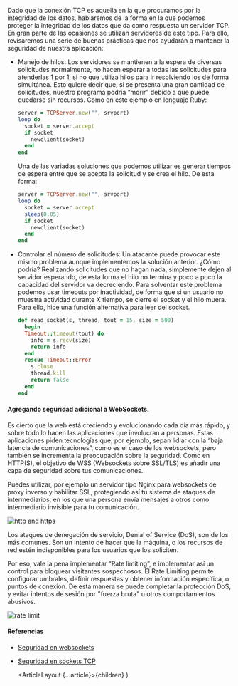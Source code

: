 

Dado que la conexión TCP es aquella en la que procuramos por la
integridad de los datos, hablaremos de la forma en la que podemos
proteger la integridad de los datos que da como respuesta un servidor
TCP. En gran parte de las ocasiones se utilizan servidores de este tipo.
Para ello, revisaremos una serie de buenas prácticas que nos ayudarán a
mantener la seguridad de nuestra aplicación:

- Manejo de hilos: Los servidores se mantienen a la espera de
  diversas solicitudes normalmente, no hacen esperar a todas las
  solicitudes para atenderlas 1 por 1, si no que utiliza hilos para
  ir resolviendo los de forma simultánea. Esto quiere decir que, si
  se presenta una gran cantidad de solicitudes, nuestro programa podría
  “morir” debido a que puede quedarse sin recursos. Como en este ejemplo
  en lenguaje Ruby:

  ```ruby
  server = TCPServer.new("", srvport)
  loop do
    socket = server.accept
    if socket
      newclient(socket)
    end
  end
  ```

  Una de las variadas soluciones que podemos utilizar es generar tiempos
  de espera entre que se acepta la solicitud y se crea el hilo. De esta forma:

  ```ruby
  server = TCPServer.new("", srvport)
  loop do
    socket = server.accept
    sleep(0.05)
    if socket
      newclient(socket)
    end
  end
  ```

- Controlar el número de solicitudes: Un atacante puede provocar este mismo
  problema aunque implementemos la solución anterior. ¿Cómo podría? Realizando
  solicitudes que no hagan nada, simplemente dejen al servidor esperando, de esta
  forma el hilo no termina y poco a poco la capacidad del servidor va decreciendo.
  Para solventar este problema podemos usar timeouts por inactividad, de forma que
  si un usuario no muestra actividad durante X tiempo, se cierre el socket y el hilo
  muera. Para ello, hice una función alternativa para leer del socket.

  ```ruby
  def read_socket(s, thread, tout = 15, size = 500)
    begin
    Timeout::timeout(tout) do
      info = s.recv(size)
      return info
    end
    rescue Timeout::Error
      s.close
      thread.kill
      return false
    end
  end
  ```

#### Agregando seguridad adicional a WebSockets.

Es cierto que la web está creciendo y evolucionando cada día
más rápido, y sobre todo lo hacen las aplicaciones que involucran
a personas. Estas aplicaciones piden tecnologías que, por ejemplo,
sepan lidiar con la “baja latencia de comunicaciones”, como es el
caso de los websockets, pero también se incrementa la preocupación
sobre la seguridad. Como en HTTP(S), el objetivo de WSS (Websockets
sobre SSL/TLS) es añadir una capa de seguridad sobre tus comunicaciones.

Puedes utilizar, por ejemplo un servidor tipo Nginx para websockets
de proxy inverso y habilitar SSL, protegiendo así tu sistema de ataques
de intermediarios, en los que una persona envía mensajes a otros como
intermediario invisible para tu comunicación.

![http and https](https://irp-cdn.multiscreensite.com/55d07fd3/http-https-candado.png)

Los ataques de denegación de servicio, Denial of Service (DoS),
son de los más comunes. Son un intento de hacer que la máquina,
o los recursos de red estén indisponibles para los usuarios que los soliciten.

Por eso, vale la pena implementar “Rate limiting”, e implementar
así un control para bloquear visitantes sospechosos. El Rate Limiting
permite configurar umbrales, definir respuestas y obtener información
específica, o puntos de conexión. De esta manera se puede completar la
protección DoS, y evitar intentos de sesión por "fuerza bruta" u otros
comportamientos abusivos.

![rate limit](https://www.cloudflare.com/resources/images/slt3lc6tev37/2gsdcTziAsmnUhQRiwrn5u/0f022b566241195b26d07cab66f6a90b/what_is_rate_limiting_illustration.svg)

#### Referencias

- [Seguridad en websockets](https://www.itdo.com/blog/seguridad-en-websockets-2/)
- [Seguridad en sockets TCP](http://www.securitybydefault.com/2011/06/seguridad-en-sockets-tcp.html)

  <ArticleLayout {...article}>{children}</ArticleLayout>
)
